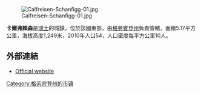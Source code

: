 [[Image:Calfreisen-Schanfigg-01.jpg|right]]

'''卡爾弗賴森'''是[[瑞士|瑞士]]的城鎮，位於該國東部，由[[格勞賓登州|格勞賓登州]]負責管轄，面積5.17平方公里，海拔高度1,249米，2010年人口54，人口密度每平方公里10人。

==外部連結==
* [https://web.archive.org/web/20070207124204/http://www.calfreisen.ch/ Official website] {{de icon}}

{{Switzerland-geo-stub}}
[[Category:格劳宾登州的市镇|Category:格劳宾登州的市镇]]